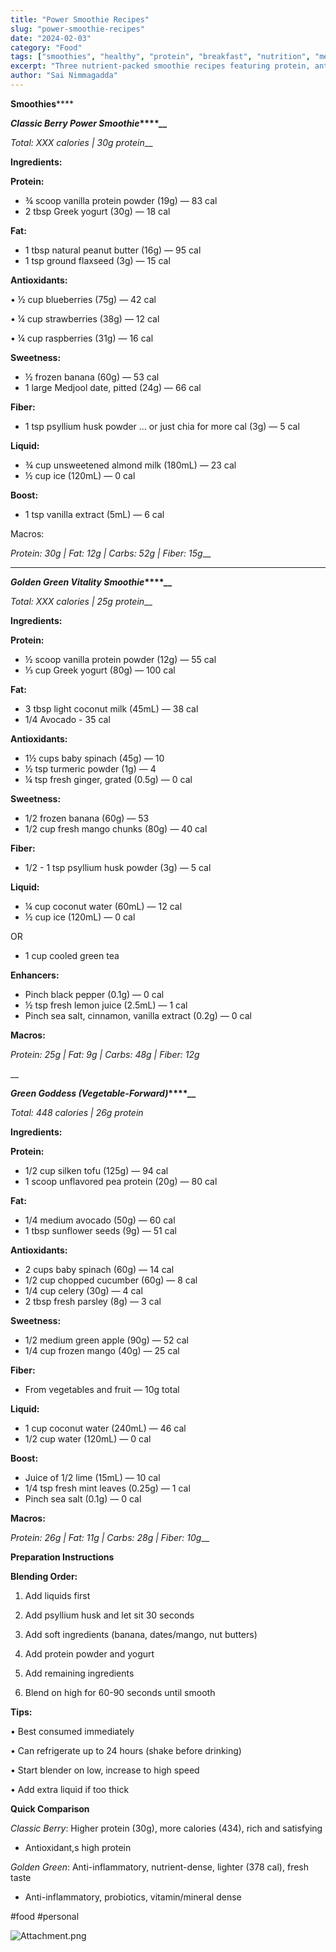 ```yaml
---
title: "Power Smoothie Recipes"
slug: "power-smoothie-recipes"
date: "2024-02-03"
category: "Food"
tags: ["smoothies", "healthy", "protein", "breakfast", "nutrition", "meal-prep"]
excerpt: "Three nutrient-packed smoothie recipes featuring protein, antioxidants, and superfoods for optimal health and energy."
author: "Sai Nimmagadda"
---
```


**Smoothies******

  


**_Classic Berry Power Smoothie_****__**

_Total: XXX calories | 30g protein___

  


**Ingredients:**

**Protein:**

  * ¾ scoop vanilla protein powder (19g) — 83 cal
  * 2 tbsp Greek yogurt (30g) — 18 cal

**Fat:**

  * 1 tbsp natural peanut butter (16g) — 95 cal
  * 1 tsp ground flaxseed (3g) — 15 cal

**Antioxidants:**

• ½ cup blueberries (75g) — 42 cal

• ¼ cup strawberries (38g) — 12 cal

• ¼ cup raspberries (31g) — 16 cal

**Sweetness:**

  * ½ frozen banana (60g) — 53 cal
  * 1 large Medjool date, pitted (24g) — 66 cal

**Fiber:**

  * 1 tsp psyllium husk powder … or just chia for more cal (3g) — 5 cal

**Liquid:**

  * ¾ cup unsweetened almond milk (180mL) — 23 cal
  * ½ cup ice (120mL) — 0 cal

**Boost:**

  * 1 tsp vanilla extract (5mL) — 6 cal

Macros:

_Protein: 30g | Fat: 12g | Carbs: 52g | Fiber: 15g___

****  


**_Golden Green Vitality Smoothie_****__**

_Total: XXX calories | 25g protein___

  


**Ingredients:**

**Protein:**

  * ½ scoop vanilla protein powder (12g) — 55 cal
  * ⅓ cup Greek yogurt (80g) — 100 cal

**Fat:**

  * 3 tbsp light coconut milk (45mL) — 38 cal
  * 1/4 Avocado - 35 cal

**Antioxidants:**

  * 1½ cups baby spinach (45g) — 10 
  * ½ tsp turmeric powder (1g) — 4 
  * ¼ tsp fresh ginger, grated (0.5g) — 0 cal

**Sweetness:**

  * 1/2 frozen banana (60g) — 53 
  * 1/2 cup fresh mango chunks (80g) — 40 cal

**Fiber:**

  * 1/2 - 1 tsp psyllium husk powder (3g) — 5 cal

**Liquid:**

  * ¼ cup coconut water (60mL) — 12 cal
  * ½ cup ice (120mL) — 0 cal

OR

  * 1 cup cooled green tea

  


**Enhancers:**

  * Pinch black pepper (0.1g) — 0 cal
  * ½ tsp fresh lemon juice (2.5mL) — 1 cal
  * Pinch sea salt, cinnamon, vanilla extract (0.2g) — 0 cal

**Macros:**

_Protein: 25g | Fat: 9g | Carbs: 48g | Fiber: 12g_

__  


**_Green Goddess (Vegetable-Forward)_****__**

_Total: 448 calories | 26g protein_

  


**Ingredients:**

**Protein:**

  * 1/2 cup silken tofu (125g) — 94 cal
  * 1 scoop unflavored pea protein (20g) — 80 cal

**Fat:**

  * 1/4 medium avocado (50g) — 60 cal
  * 1 tbsp sunflower seeds (9g) — 51 cal

**Antioxidants:**

  * 2 cups baby spinach (60g) — 14 cal
  * 1/2 cup chopped cucumber (60g) — 8 cal
  * 1/4 cup celery (30g) — 4 cal
  * 2 tbsp fresh parsley (8g) — 3 cal

**Sweetness:**

  * 1/2 medium green apple (90g) — 52 cal
  * 1/4 cup frozen mango (40g) — 25 cal

**Fiber:**

  * From vegetables and fruit — 10g total

**Liquid:**

  * 1 cup coconut water (240mL) — 46 cal
  * 1/2 cup water (120mL) — 0 cal

**Boost:**

  * Juice of 1/2 lime (15mL) — 10 cal
  * 1/4 tsp fresh mint leaves (0.25g) — 1 cal
  * Pinch sea salt (0.1g) — 0 cal

**Macros:**

_Protein: 26g | Fat: 11g | Carbs: 28g | Fiber: 10g___

  


**Preparation Instructions**

**Blending Order:**

1. Add liquids first

2. Add psyllium husk and let sit 30 seconds

3. Add soft ingredients (banana, dates/mango, nut butters)

4. Add protein powder and yogurt

5. Add remaining ingredients

6. Blend on high for 60-90 seconds until smooth

**Tips:**

• Best consumed immediately

• Can refrigerate up to 24 hours (shake before drinking)

• Start blender on low, increase to high speed

• Add extra liquid if too thick

  


  


**Quick Comparison**

_Classic Berry_: Higher protein (30g), more calories (434), rich and satisfying

  * Antioxidant,s high protein 

_Golden Green_: Anti-inflammatory, nutrient-dense, lighter (378 cal), fresh taste

  * Anti-inflammatory, probiotics, vitamin/mineral dense

  


#food #personal

  


  


![Attachment.png](file:///Attachment.png)
